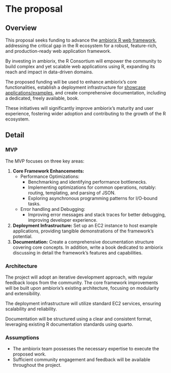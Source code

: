 # The proposal
<!--
This is where the proposal should be outlined.
-->

## Overview
<!--
At a high-level address what your proposal is and how it will address the problem identified. Highlight any benefits to the R Community that follow from solving the problem. This should be your most compelling section.
-->

This proposal seeks funding to advance the 
[ambiorix R web framework](https://ambiorix.dev/), addressing the critical gap 
in the R ecosystem for a robust, feature-rich, and production-ready web
application framework.

By investing in ambiorix, the R Consortium will empower the community to build
complex and yet scalable web applications using R, expanding its reach and
impact in data-driven domains.

The proposed funding will be used to enhance ambiorix's core functionalities,
establish a deployment infrastructure for 
[showcase applications/examples](https://github.com/kennedymwavu/ambiorix-examples),
and create comprehensive documentation, including a dedicated, freely available, book.

These initiatives will significantly improve ambiorix's maturity and user
experience, fostering wider adoption and contributing to the growth of the R
ecosystem.

## Detail
<!--
Go into more detail about the specifics of the project and it delivers against the problem.

Depending on project type the detail section should include:

 - [ ] Minimum Viable Product
 - [ ] Architecture
 - [ ] Assumptions
-->

### MVP
The MVP focuses on three key areas:

1. **Core Framework Enhancements:**
    - Performance Optimizations:
        - Benchmarking and identifying performance bottlenecks.
        - Implementing optimizations for common operations, notably: 
          routing, templating, and parsing of JSON.
        - Exploring asynchronous programming patterns for I/O-bound tasks.
    - Error handling and Debugging:
        - Improving error messages and stack traces for better debugging, 
          improving developer experience.
2. **Deployment Infrastructure:** Set up an EC2 instance to host example
applications, providing tangible demonstrations of the framework's potential.
3. **Documentation:** Create a comprehensive documentation structure covering
core concepts. In addition, write a book dedicated to ambiorix discussing in 
detail the framework's features and capabilities.

### Architecture

The project will adopt an iterative development approach, with regular feedback
loops from the community. The core framework improvements will be built upon 
ambiorix's existing architecture, focusing on modularity and extensibility. 

The deployment infrastructure will utilize standard EC2 services, ensuring 
scalability and reliability. 

Documentation will be structured using a clear and consistent format, leveraging
existing R documentation standards using quarto.

### Assumptions

- The ambiorix team possesses the necessary expertise to execute the proposed work.
- Sufficient community engagement and feedback will be available throughout the
project.
